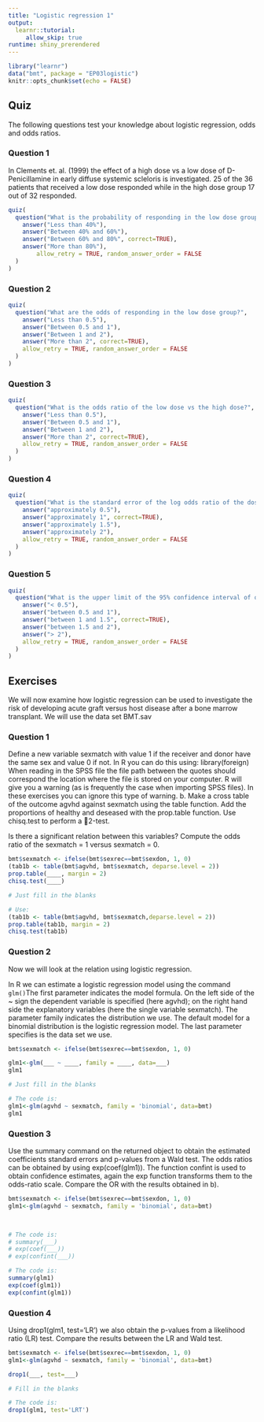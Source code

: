```yaml
---
title: "Logistic regression 1"
output: 
  learnr::tutorial:
     allow_skip: true
runtime: shiny_prerendered
---
```


```r
library("learnr")
data("bmt", package = "EP03logistic")
knitr::opts_chunk$set(echo = FALSE)
```


## Quiz

The following questions test your knowledge about logistic regression, odds and odds ratios.

### Question 1

In Clements et. al. (1999) the effect of a high dose vs a low dose of D-Penicillamine in early diffuse systemic scleloris is investigated. 25 of the 36 patients that received a low dose responded while in the high dose group 17 out of 32 responded.
```r
quiz(
  question("What is the probability of responding in the low dose group?",
    answer("Less than 40%"),
    answer("Between 40% and 60%"),
    answer("Between 60% and 80%", correct=TRUE),
    answer("More than 80%"),
        allow_retry = TRUE, random_answer_order = FALSE
  )
)
```

### Question 2


```r
quiz(
  question("What are the odds of responding in the low dose group?",
    answer("Less than 0.5"),
    answer("Between 0.5 and 1"),
    answer("Between 1 and 2"),
    answer("More than 2", correct=TRUE),
    allow_retry = TRUE, random_answer_order = FALSE
  )
)
```

### Question 3


```r
quiz(
  question("What is the odds ratio of the low dose vs the high dose?",
    answer("Less than 0.5"),
    answer("Between 0.5 and 1"),
    answer("Between 1 and 2"),
    answer("More than 2", correct=TRUE),
    allow_retry = TRUE, random_answer_order = FALSE
  )
)
```

### Question 4

```r
quiz(
  question("What is the standard error of the log odds ratio of the dose?",
    answer("approximately 0.5"),
    answer("approximately 1", correct=TRUE),
    answer("approximately 1.5"),
    answer("approximately 2"),
    allow_retry = TRUE, random_answer_order = FALSE
  )
)
```

### Question 5

```r
quiz(
  question("What is the upper limit of the 95% confidence interval of odds ratio of the dose? (high vs low)",
    answer("< 0.5"),
    answer("between 0.5 and 1"),
    answer("between 1 and 1.5", correct=TRUE),
    answer("between 1.5 and 2"),
    answer("> 2"),
    allow_retry = TRUE, random_answer_order = FALSE
  )
)
```

## Exercises

We will now examine how logistic regression can be used to investigate the risk of developing acute graft versus host disease after a bone marrow transplant. We will use the data set BMT.sav



### Question 1
Define a new variable sexmatch with value 1 if the receiver and donor have the same sex and value 0 if not. In R you can do this using:
library(foreign)
When reading in the SPSS file the file path between the quotes should correspond the location where the file is stored on your computer. R will give you a warning (as is frequently the case when importing SPSS files). In these exercises you can ignore this type of warning. 
b.	Make a cross table of the outcome agvhd against sexmatch using the table function. Add the proportions of healthy and deseased with the prop.table function. Use chisq.test to perform a 2-test.

Is there a significant relation between this variables?
Compute the odds ratio of the sexmatch = 1 versus sexmatch = 0. 

```r
bmt$sexmatch <- ifelse(bmt$sexrec==bmt$sexdon, 1, 0)
(tab1b <- table(bmt$agvhd, bmt$sexmatch, deparse.level = 2))
prop.table(____, margin = 2)   
chisq.test(____)

```

```r
# Just fill in the blanks
```
```r
# Use:
(tab1b <- table(bmt$agvhd, bmt$sexmatch,deparse.level = 2))
prop.table(tab1b, margin = 2)   
chisq.test(tab1b)

```

### Question 2


Now we will look at the relation using logistic regression.

In R we can estimate a logistic regression model using the command `glm()`The first parameter indicates the model formula. On the left side of the ~ sign the dependent variable is specified (here agvhd); on the right hand side the explanatory variables (here the single variable sexmatch). The parameter family indicates the distribution we use. The default model for a binomial distribution is the logistic regression model. The last parameter specifies is the data set we use. 

```r
bmt$sexmatch <- ifelse(bmt$sexrec==bmt$sexdon, 1, 0)
```

```r
glm1<-glm(___ ~ ____, family = ____, data=___)
glm1
```

```r
# Just fill in the blanks

```
```r
# The code is:
glm1<-glm(agvhd ~ sexmatch, family = 'binomial', data=bmt)
glm1
```

### Question 3

Use the summary command on the returned object to obtain the estimated coefficients standard errors and p-values from a Wald test. The odds ratios can be obtained by using exp(coef(glm1)). The function confint is used to obtain confidence estimates, again the exp function transforms them to the odds-ratio scale. Compare the OR with the results obtained in b).


```r
bmt$sexmatch <- ifelse(bmt$sexrec==bmt$sexdon, 1, 0)
glm1<-glm(agvhd ~ sexmatch, family = 'binomial', data=bmt)
 
```

```r
```

```r
# The code is:
# summary(___)
# exp(coef(___))
# exp(confint(___))

```


```r
# The code is:
summary(glm1)
exp(coef(glm1))
exp(confint(glm1))

```

### Question 4


Using drop1(glm1, test='LR') we also obtain the p-values from a likelihood ratio (LR) test. Compare the results between the LR and Wald test. 

```r
bmt$sexmatch <- ifelse(bmt$sexrec==bmt$sexdon, 1, 0)
glm1<-glm(agvhd ~ sexmatch, family = 'binomial', data=bmt)

```

```r
drop1(___, test=___)

```

```r
# Fill in the blanks
```

```r
# The code is:
drop1(glm1, test='LRT')
```

